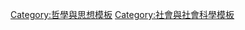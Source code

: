 {{Sidebar
|name = Humanism
|class = toccolours
|style = border:1px solid #a8f;width:auto;
|pretitlestyle = padding-bottom:0.2em;
|pretitle = [[:Category:哲学|哲学]]系列
|titlestyle = background:#caf;padding-top:0.2em;
|title = [[人文主义]]
|imagestyle = border-bottom:1px solid #a8f;
|image = [[File:HumanismSymbol.svg|120px|Happy Human]]<br/>{{small|{{tsl|en|Happy Human}}}}
|headingstyle = background:#caf;
|contentstyle = background:#ddf;padding:0.2em 0.6em 0.6em;

|above = <div class="plainlist">
* {{tsl|en|Outline of humanism|人文主义概述}}
* {{tsl|en|List of humanists|人文主义者列表}}
</div>

|heading1 = 历史
|content1 = <div class="plainlist">
* [[文藝復興人文主義|文艺复兴时期的人文主义]]
* {{tsl|en|Humanism in Germany|德国人文主义}}
* {{tsl|en|Humanism in France|法国人文主义}}
* {{tsl|en|Humanist Manifesto|人文主义宣言}}
</div>

|heading2 = [[世俗人文主义]]
|content2 = <div class="plainlist">
* {{tsl|en|Council for Secular Humanism|世俗人道主义委员会}}
* 《{{tsl|en|A Secular Humanist Declaration|世俗人文主义宣言}}》
* [[阿姆斯特丹宣言]]
</div>

|heading3 = [[宗教人文主义]]
|content3 = <div class="hlist">
* [[基督教人文主义]]
* {{tsl|en|Humanistic Judaism|人道犹太教}}
* {{tsl|en|Buddhist humanism|佛教人道主义}}
</div>

|heading4 = 组织
|content4 = <div class="plainlist">
* {{longlink|{{link-en|国际人道和伦理联合会|International Humanist and Ethical Union|国际人道和伦理联合会（IHEU）}}}}
* {{tsl|en|American Humanist Association|美国人文主义学会}}
* {{tsl|en|British Humanist Association|英国人文主义学会}}
* {{tsl|en|National Secular Society|英国世俗协会}}
* {{tsl|en|Humanistischer Verband Deutschlands|德国人文主义协会}}
</div>

|heading5 = 相关条目
|content5 = <div class="plainlist">
* {{tsl|en|Ethical movement|伦理教化}}
* {{tsl|en|Marxist humanism|马克思主义的人文主义}}
* [[一神普救派|自然神论的人文主义]]
* [[新纪元运动|宇宙论的人文主义]]
* {{tsl|en|Existential humanism|存在主义的人道主义}}
* {{tsl|en|Neohumanism|新人文主义}}
* {{tsl|en|Rationalist humanism|理性主义的人文主义}}
* {{tsl|en|Integral humanism (Hindu nationalism)|完整人道主义}}
* [[超人类主义]]
* [[个人主义]]
* [[后人类主义]]
* {{tsl|en|Antihumanism|反人文主义}}
</div>

|belowstyle = font-weight:bold;
|below = [[Portal:哲学|哲学主题]]

}}<noinclude>

[[Category:哲學與思想模板]]
[[Category:社會與社會科學模板]]

</noinclude>